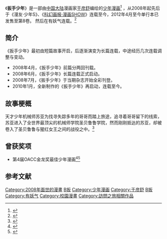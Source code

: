 
{{未完结}}
{{Infobox animanga/Headerofja
|title= 扳手少年
|image= 扳手少年第一卷封面.jpg
|size= 
|caption= 漫画单行本第一卷封面
|japanese= 
|english= 
|kana= 
|romaji= 
|genre= [[少年漫画|少年漫画]]
}}
{{Infobox animanga/Manga
|標題= 
|作者= [[于彦舒|于彦舒]]
|作畫= 
|出版社= {{flagicon|PRC}} [[新世纪出版社|新世纪出版社]]
|其他出版社= 
|連載雜誌= [[科幻畫報·漫畫SHOW|漫画SHOW]]
|發售日= 
|開始= 2008年
|結束= 
|冊數= 8册（2012年4月）
|話數= 
|其他= 
}}
{{Infobox animanga/Footerofja}}

《'''扳手少年'''》是一部由[[中国大陆|中国大陆]]漫画家[[于彦舒|于彦舒]]编绘的[[少年漫画|少年漫画]]<ref>{{Cite news|url=http://comic.qq.com/a/20080118/000037.htm|title=故事漫画-最佳少年漫画：《扳手少年》|language=zh-cn|publisher=腾讯网|author=|date=2008年1月18日|accessdate=2015-03-15|deadurl=yes|archiveurl=https://web.archive.org/web/20080505003329/http://comic.qq.com/a/20080118/000037.htm|archivedate=2008年5月5日}}</ref>
，从2008年起先后于《漫友·少年S》、《[[科幻画报·漫画SHOW|科幻画报·漫画SHOW]]》连载至今，2012年4月至今单行本已发售至第8卷。
然后在有妖气连载。<ref>{{Cite news|url=http://www.donews.com/dzh/201111/848769.shtm?mobile|title=国漫少年王于彦舒有妖气访谈活动即将开始|language=zh-cn|publisher=DoNews-互联网|author=|date=2011-11-15|accessdate=2015-03-15|archive-date=2016-03-06|archive-url=https://web.archive.org/web/20160306020207/http://www.donews.com/dzh/201111/848769.shtm?mobile|dead-url=no}}</ref>

== 简介 ==
《扳手少年》最初由短篇故事开启，后逐渐演变为长篇连载，中途经历几次连载调整与变动。
*2008年4月，《扳手少年》前篇分两回刊载。
*2008年6月，《扳手少年》长篇连载正式启动。
*2008年7月，《扳手少年》于当期杂志开始全彩刊登。
*2010年1月，全新制作的《扳手少年》再启动，连载至今。

== 故事梗概 ==
天才少年机械师苏亚为找寻失踪多年的哥哥而踏上旅途，追寻着哥哥留下的线索，苏亚进入了全世界最顶尖的机械师学院圣贝鲁鲁学院，然而刚刚抵达的苏亚，却被卷入了圣贝鲁鲁与猩红女王之间的战役之中。<ref>{{Cite news|url=http://game.21cn.com/collect/a/2011/0607/17/8362931.shtml|title=超热血科幻漫画《扳手少年》首卷单行本火热发行|language=zh-cn|publisher=DoNews-21CN|author=|date=2011-06-07|accessdate=2015-03-15|deadurl=yes|archiveurl=https://web.archive.org/web/20150402111252/http://game.21cn.com/collect/a/2011/0607/17/8362931.shtml|archivedate=2015-04-02}}</ref>

== 曾获奖项 ==
* 第4届OACC金龙奖最佳少年漫画<ref>{{Cite news|url=http://gzdaily.dayoo.com/html/2008-01/21/content_114463.htm|title=金龙现象 “扳手少年”和“长安少女”|language=zh-cn|publisher=广州日报|author=|date=2008-01-21|accessdate=2015-03-15|deadurl=yes|archiveurl=https://web.archive.org/web/20150402114259/http://gzdaily.dayoo.com/html/2008-01/21/content_114463.htm|archivedate=2015-04-02}}</ref><ref>{{Cite news|url=http://game.china.com/cartoon/news/11038482/20110428/16512835.html|title=《扳手少年》杭漫抢先首发 于彦舒亲临现场签售助威|language=zh-cn|publisher=中华网|author=|date=2011-06-07|accessdate=2015-03-15|deadurl=yes|archiveurl=https://web.archive.org/web/20160304110634/http://game.china.com/cartoon/news/11038482/20110428/16512835.html|archivedate=2016年3月4日|df=}}</ref>

== 参考文献 ==
{{Reflist}}

[[Category:2008年面世的漫畫|Category:2008年面世的漫畫]]
[[Category:中国漫画作品|B扳]]
[[Category:少年漫画|Category:少年漫画]]
[[Category:于彦舒|Category:于彦舒]]
[[Category:漫画SHOW连载作品|B扳]]
[[Category:有妖气|Category:有妖气]]
[[Category:校園漫畫|Category:校園漫畫]]
[[Category:訪問之旅相關作品|Category:訪問之旅相關作品]]